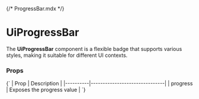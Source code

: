 {/* ProgressBar.mdx */}


<Meta of={ProgressBarStories} name="Docs" />

# UiProgressBar

The **UiProgressBar** component is a flexible badge that supports various styles, making it suitable for different UI contexts.

### Props

<Markdown>
  {`
| Prop     | Description                   |
|----------|-------------------------------|
| progress  | Exposes the progress value   |
`}
</Markdown>

<Canvas of={ProgressBarStories.DefaultProgressBar} />
